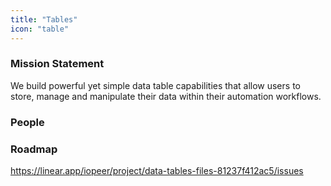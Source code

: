 ```yaml
---
title: "Tables"
icon: "table"
---
```


### Mission Statement

We build powerful yet simple data table capabilities that allow users to store, manage and manipulate their data within their automation workflows.

### People

<CardGroup col={3}>
<Snippet file="profile/amr.mdx" />
</CardGroup>

### Roadmap

https://linear.app/iopeer/project/data-tables-files-81237f412ac5/issues